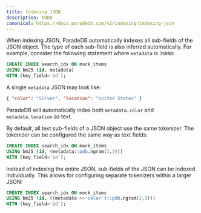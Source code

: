 ```yaml
---
title: Indexing JSON
description: TODO
canonical: https://docs.paradedb.com/v2/indexing/indexing-json
---
```


When indexing JSON, ParadeDB automatically indexes all sub-fields of the JSON object. The type of each sub-field is also inferred automatically.
For example, consider the following statement where `metadata` is `JSONB`:

```sql
CREATE INDEX search_idx ON mock_items
USING bm25 (id, metadata)
WITH (key_field='id');
```

A single `metadata` JSON may look like:

```json
{ "color": "Silver", "location": "United States" }
```

ParadeDB will automatically index both `metadata.color` and `metadata.location` as text.

By default, all text sub-fields of a JSON object use the same tokenizer. The tokenizer can be configured the same way as text fields:

```sql
CREATE INDEX search_idx ON mock_items
USING bm25 (id, (metadata::pdb.ngram(2,3)))
WITH (key_field='id');
```

Instead of indexing the entire JSON, sub-fields of the JSON can be indexed individually. This allows for configuring separate tokenizers
within a larger JSON:

```sql
CREATE INDEX search_idx ON mock_items
USING bm25 (id, ((metadata->>'color')::pdb.ngram(2,3)))
WITH (key_field='id');
```
